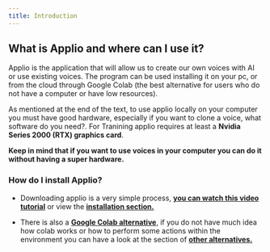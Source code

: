 ```yaml
---
title: Introduction
---
```


## What is Applio and where can I use it?

Applio is the application that will allow us to create our own voices with AI or use existing voices. The program can be used installing it on your pc, or from the cloud through Google Colab (the best alternative for users who do not have a computer or have low resources).

As mentioned at the end of the text, to use applio locally on your computer you must have good hardware, especially if you want to clone a voice, what software do you need?. For Tranining applio requires at least a **Nvidia Series 2000 (RTX) graphics card**.

**Keep in mind that if you want to use voices in your computer you can do it without having a super hardware.**

### How do I install Applio?
- Downloading applio is a very simple process, **[you can watch this video tutorial](https://youtu.be/Jikp-u55uyg?si=RJDb7ij0CwDmlkvQ)** or view the **[installation section.](/docs/appliogetting-started/installation)**

- There is also a **[Google Colab alternative](https://colab.research.google.com/github/iahispano/applio/blob/master/assets/Applio.ipynb)**, if you do not have much idea how colab works or how to perform some actions within the environment you can have a look at the section of **[other alternatives.](/docs/appliogetting-started/other-alternatives)**
